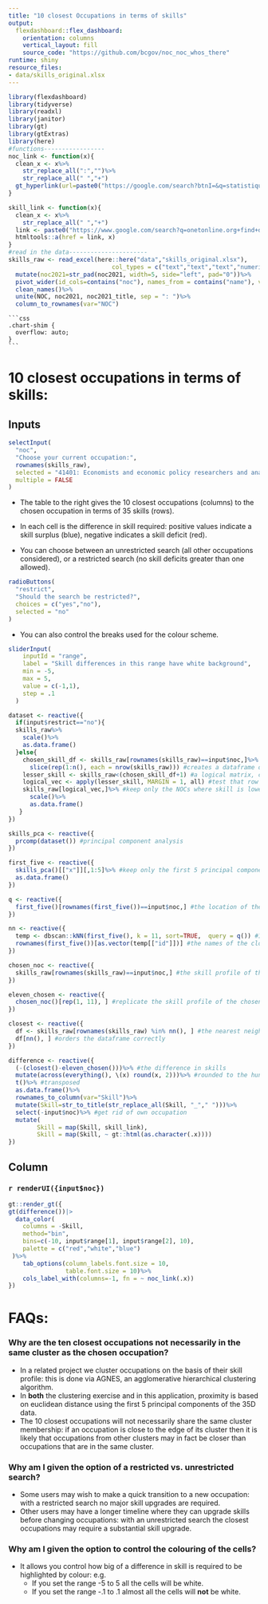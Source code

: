 ```yaml
---
title: "10 closest Occupations in terms of skills"
output:
  flexdashboard::flex_dashboard:
    orientation: columns
    vertical_layout: fill
    source_code: "https://github.com/bcgov/noc_noc_whos_there"
runtime: shiny
resource_files:
- data/skills_original.xlsx
---
```


```r
library(flexdashboard)
library(tidyverse)
library(readxl)
library(janitor)
library(gt)
library(gtExtras)
library(here)
#functions-----------------
noc_link <- function(x){
  clean_x <- x%>%
    str_replace_all(":","")%>%
    str_replace_all(" ","+")
  gt_hyperlink(url=paste0("https://google.com/search?btnI=&q=statistique+canada+noc+2021+", clean_x, "&btnI=I"), text=x)
}

skill_link <- function(x){
  clean_x <- x%>%
    str_replace_all(" ","+")
  link <- paste0("https://www.google.com/search?q=onetonline.org+find+descriptor+result+", clean_x, "&btnI=I")
  htmltools::a(href = link, x)
}
#read in the data----------------------
skills_raw <- read_excel(here::here("data","skills_original.xlsx"),
                             col_types = c("text","text","text","numeric"))%>%
  mutate(noc2021=str_pad(noc2021, width=5, side="left", pad="0"))%>%
  pivot_wider(id_cols=contains("noc"), names_from = contains("name"), values_from = contains("value"))%>%
  clean_names()%>%
  unite(NOC, noc2021, noc2021_title, sep = ": ")%>%
  column_to_rownames(var="NOC")
```

    ```css
    .chart-shim {
      overflow: auto;
    }
    ```

10 closest occupations in terms of skills:
=====================================  

Inputs {.sidebar}
-------------------------------------
```r
selectInput(
  "noc",
  "Choose your current occupation:",
  rownames(skills_raw),
  selected = "41401: Economists and economic policy researchers and analysts",
  multiple = FALSE
)
```

* The table to the right gives the 10 closest occupations (columns) to the chosen occupation in terms of 35 skills (rows).
* In each cell is the difference in skill required: positive values indicate a skill surplus (blue), negative indicates a skill deficit (red).

* You can choose between an unrestricted search (all other occupations considered), or a restricted search (no skill deficits greater than one allowed).

```r
radioButtons(
  "restrict",
  "Should the search be restricted?",
  choices = c("yes","no"),
  selected = "no"
)
```

* You can also control the breaks used for the colour scheme. 

```r
sliderInput(
    inputId = "range",
    label = "Skill differences in this range have white background",
    min = -5,
    max = 5,
    value = c(-1,1),
    step = .1
  )

dataset <- reactive({
  if(input$restrict=="no"){
  skills_raw%>%
    scale()%>%
    as.data.frame()
  }else{
    chosen_skill_df <- skills_raw[rownames(skills_raw)==input$noc,]%>% 
      slice(rep(1:n(), each = nrow(skills_raw))) #creates a dataframe of same dimension as skills_raw by replicating chosen NOC  
    lesser_skill <- skills_raw<(chosen_skill_df+1) #a logical matrix, containing TRUE if skill less than chosen NOC skill plus 1. 
    logical_vec <- apply(lesser_skill, MARGIN = 1, all) #test that row has lower skill than chosen NOC for all 35 skills
    skills_raw[logical_vec,]%>% #keep only the NOCs where skill is lower than chosen NOC plus one for all 35 skills.
      scale()%>%
      as.data.frame()
   } 
})

skills_pca <- reactive({
  prcomp(dataset()) #principal component analysis
})

first_five <- reactive({
  skills_pca()[["x"]][,1:5]%>% #keep only the first 5 principal components.
  as.data.frame()
})

q <- reactive({
  first_five()[rownames(first_five())==input$noc,] #the location of the chosen NOC in 5D space.
}) 

nn <- reactive({
  temp <- dbscan::kNN(first_five(), k = 11, sort=TRUE,  query = q()) #11 nearest neighbors to query (own NOC included)
  rownames(first_five())[as.vector(temp[["id"]])] #the names of the closest occupations
})

chosen_noc <- reactive({
  skills_raw[rownames(skills_raw)==input$noc,] #the skill profile of the chosen NOC (35D)
})

eleven_chosen <- reactive({
  chosen_noc()[rep(1, 11), ] #replicate the skill profile of the chosen NOC
})  

closest <- reactive({
  df <- skills_raw[rownames(skills_raw) %in% nn(), ] #the nearest neighbour NOCs to the chosen NOC
  df[nn(), ] #orders the dataframe correctly
})

difference <- reactive({
  (-(closest()-eleven_chosen()))%>% #the difference in skills
  mutate(across(everything(), \(x) round(x, 2)))%>% #rounded to the hundredth
  t()%>% #transposed
  as.data.frame()%>%
  rownames_to_column(var="Skill")%>% 
  mutate(Skill=str_to_title(str_replace_all(Skill, "_"," ")))%>%  
  select(-input$noc)%>% #get rid of own occupation
  mutate(
        Skill = map(Skill, skill_link),
        Skill = map(Skill, ~ gt::html(as.character(.x))))
})


```
 
Column
-------------------------------------
    
### **`r renderUI({input$noc})`**
    
```r
gt::render_gt({
gt(difference())|>
  data_color(
    columns = -Skill,
    method="bin",
    bins=c(-10, input$range[1], input$range[2], 10),
    palette = c("red","white","blue")
 )%>%
    tab_options(column_labels.font.size = 10,
                table.font.size = 10)%>%
    cols_label_with(columns=-1, fn = ~ noc_link(.x))
})
```

FAQs:
=====================================  

### Why are the ten closest occupations not necessarily in the same cluster as the chosen occupation?

* In a related project we cluster occupations on the basis of their skill profile: this is done via AGNES, an agglomerative hierarchical clustering algorithm.
* In **both** the clustering exercise and in this application, proximity is based on euclidean distance using the first 5 principal components of the 35D data.
* The 10 closest occupations will not necessarily share the same cluster membership: if an occupation is close to the edge of its cluster then it is likely that occupations from other clusters may in fact be closer than occupations that are in the same cluster. 

### Why am I given the option of a restricted vs. unrestricted search?

* Some users may wish to make a quick transition to a new occupation: with a restricted search no major skill upgrades are required.
* Other users may have a longer timeline where they can upgrade skills before changing occupations: with an unrestricted search the closest occupations may require a substantial skill upgrade. 

### Why am I given the option to control the colouring of the cells?

* It allows you control how big of a difference in skill is required to be highlighted by colour: e.g.
  - If you set the range -5 to 5 all the cells will be white.
  - If you set the range -.1 to .1 almost all the cells will **not** be white.




